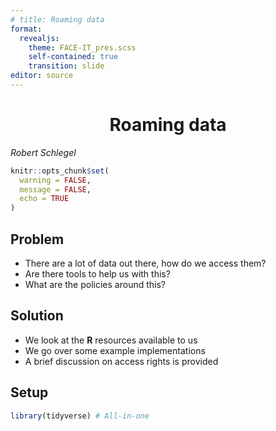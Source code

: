 ```yaml
---
# title: Roaming data
format:
  revealjs:
    theme: FACE-IT_pres.scss
    self-contained: true
    transition: slide
editor: source
---
```


# Roaming data {background-color="#008980" style="text-align: center"}

*Robert Schlegel*

```r
knitr::opts_chunk$set(
  warning = FALSE, 
  message = FALSE,
  echo = TRUE
)
```

## Problem

-   There are a lot of data out there, how do we access them?
-   Are there tools to help us with this?
-   What are the policies around this?

## Solution

-   We look at the **R** resources available to us
-   We go over some example implementations
-   A brief discussion on access rights is provided

## Setup

```r
library(tidyverse) # All-in-one
```

